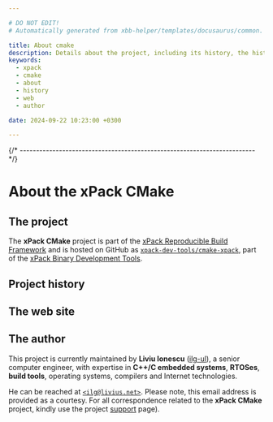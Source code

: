 ```yaml
---

# DO NOT EDIT!
# Automatically generated from xbb-helper/templates/docusaurus/common.

title: About cmake
description: Details about the project, including its history, the history of the website, and details about the author.
keywords:
  - xpack
  - cmake
  - about
  - history
  - web
  - author

date: 2024-09-22 10:23:00 +0300

---
```



{/* ------------------------------------------------------------------------ */}

# About the xPack CMake

## The project

The **xPack CMake** project is part of the
[xPack Reproducible Build Framework](https://xpack.github.io)
and is hosted on GitHub as
[`xpack-dev-tools/cmake-xpack`](https://github.com/xpack-dev-tools/cmake-xpack),
part of the [xPack Binary Development Tools](https://github.com/xpack-dev-tools/).

<MoreIntro/>

## Project history

<History/>

## The web site

<Website/>

## The author

This project is currently maintained by **Liviu Ionescu**
([ilg-ul](https://github.com/ilg-ul)),
a senior computer engineer, with expertise in **C++/C embedded systems**,
**RTOSes**, **build tools**, operating systems, compilers
and Internet technologies.

He can be reached at [`<ilg@livius.net>`](mailto:ilg@livius.net).
Please note, this email address is provided as a courtesy.
For all correspondence related to the **xPack CMake**
project, kindly use the project [support](/docs/support/) page).
